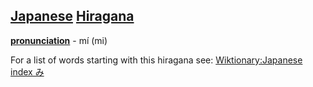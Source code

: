 == [[Japanese]] [[Hiragana]] ==
'''[[pronunciation]]''' - mí (mi)

For a list of words starting with this hiragana see: [[Wiktionary:Japanese index み]]